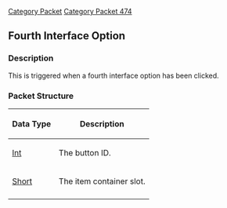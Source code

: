 [[Category Packet]]
[[Category Packet 474]]
{{packet|name=Fourth Interface Option|description=Triggered when a fourth interface option has been clicked.|opcode=3|type=Fixed|length=N/A|revision=474}}
== Fourth Interface Option ==

=== Description ===

This is triggered when a fourth interface option has been clicked.

=== Packet Structure ===
{|border=2
! Data Type
! Description
|-
| [[Data Types#Standard data types|Int]]
| The button ID.
|-
| [[Data Types#Standard data types|Short]]
| The item container slot.
|-
|}
